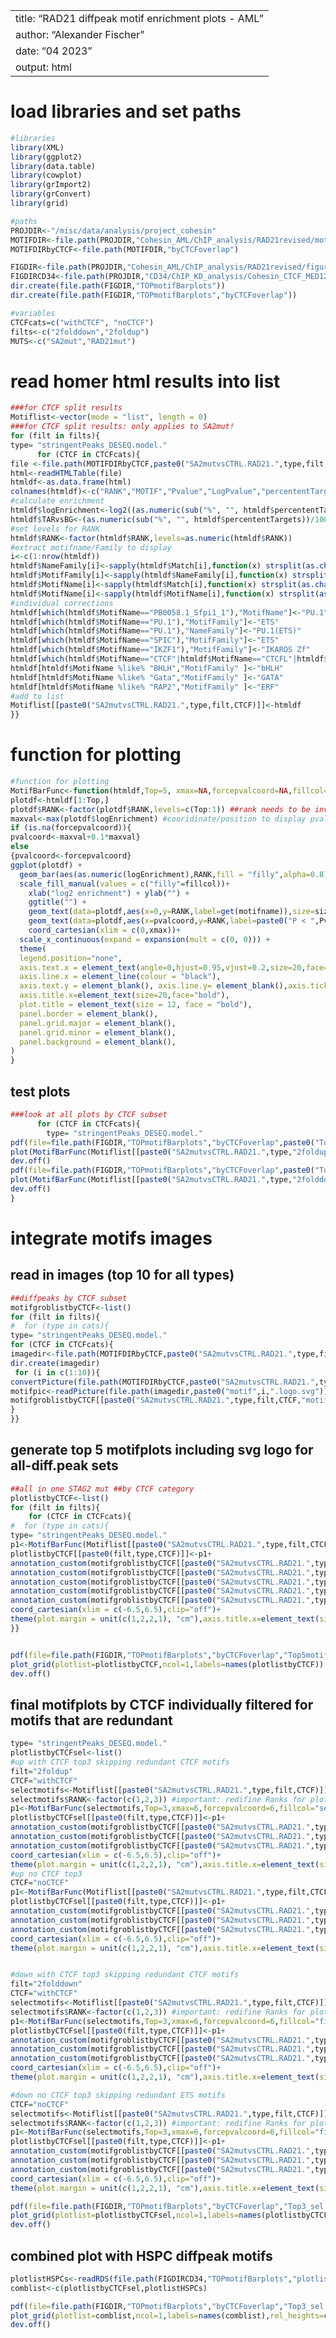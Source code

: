 --
title: "RAD21 diffpeak motif enrichment plots - AML"
author: "Alexander Fischer"
date: "04 2023"
output: html
---

# load libraries and set paths
```r
#libraries
library(XML)
library(ggplot2)
library(data.table)
library(cowplot)
library(grImport2)
library(grConvert)
library(grid)

#paths
PROJDIR<-"/misc/data/analysis/project_cohesin"
MOTIFDIR<-file.path(PROJDIR,"Cohesin_AML/ChIP_analysis/RAD21revised/motifs")
MOTIFDIRbyCTCF<-file.path(MOTIFDIR,"byCTCFoverlap")

FIGDIR<-file.path(PROJDIR,"Cohesin_AML/ChIP_analysis/RAD21revised/figures")
FIGDIRCD34<-file.path(PROJDIR,"CD34/ChIP_KD_analysis/Cohesin_CTCF_MED12/figures/RAD21revised")
dir.create(file.path(FIGDIR,"TOPmotifBarplots"))
dir.create(file.path(FIGDIR,"TOPmotifBarplots","byCTCFoverlap"))

#variables
CTCFcats=c("withCTCF", "noCTCF")
filts<-c("2folddown","2foldup")
MUTS<-c("SA2mut","RAD21mut")
```



# read homer html results into list
```r
###for CTCF split results
Motiflist<-vector(mode = "list", length = 0)
###for CTCF split results: only applies to SA2mut!
for (filt in filts){
type= "stringentPeaks_DESEQ.model."
      for (CTCF in CTCFcats){  
file <-file.path(MOTIFDIRbyCTCF,paste0("SA2mutvsCTRL.RAD21.",type,filt,".",CTCF,"/final/homerResults.html"))
html<-readHTMLTable(file)
htmldf<-as.data.frame(html)
colnames(htmldf)<-c("RANK","MOTIF","Pvalue","LogPvalue","percententTargets","percentBackground","STD","Match","motifFile")
#calculate enrichment
htmldf$logEnrichment<-log2((as.numeric(sub("%", "", htmldf$percententTargets))/100)/(as.numeric(sub("%", "", htmldf$percentBackground))/100))
htmldf$TARvsBG<-(as.numeric(sub("%", "", htmldf$percententTargets))/100)/(as.numeric(sub("%", "", htmldf$percentBackground))/100)
#set levels for RANK
htmldf$RANK<-factor(htmldf$RANK,levels=as.numeric(htmldf$RANK))
#extract motifname/Family to display
i<-c(1:nrow(htmldf))
htmldf$NameFamily[i]<-sapply(htmldf$Match[i],function(x) strsplit(as.character(x), "/")[[1]][1]) 
htmldf$MotifFamily[i]<-sapply(htmldf$NameFamily[i],function(x) strsplit(as.character(x), "[()]")[[1]][2]) 
htmldf$MotifName[i]<-sapply(htmldf$Match[i],function(x) strsplit(as.character(x), "[()]")[[1]][1]) 
htmldf$MotifName[i]<-sapply(htmldf$MotifName[i],function(x) strsplit(as.character(x), "/")[[1]][1]) 
#individual corrections
htmldf[which(htmldf$MotifName=="PB0058.1_Sfpi1_1"),"MotifName"]<-"PU.1"
htmldf[which(htmldf$MotifName=="PU.1"),"MotifFamily"]<-"ETS"
htmldf[which(htmldf$MotifName=="PU.1"),"NameFamily"]<-"PU.1(ETS)"
htmldf[which(htmldf$MotifName=="SPIC"),"MotifFamily"]<-"ETS"
htmldf[which(htmldf$MotifName=="IKZF1"),"MotifFamily"]<-"IKAROS Zf"
htmldf[which(htmldf$MotifName=="CTCF"|htmldf$MotifName=="CTCFL"|htmldf$MotifName=="BORIS"),"MotifFamily"]<-"CTCF"
htmldf[htmldf$MotifName %like% "BHLH","MotifFamily" ]<-"bHLH"
htmldf[htmldf$MotifName %like% "Gata","MotifFamily" ]<-"GATA"
htmldf[htmldf$MotifName %like% "RAP2","MotifFamily" ]<-"ERF"
#add to list
Motiflist[[paste0("SA2mutvsCTRL.RAD21.",type,filt,CTCF)]]<-htmldf
}}
```


# function for plotting 
```r
#function for plotting 
MotifBarFunc<-function(htmldf,Top=5, xmax=NA,forcepvalcoord=NA,fillcol="seagreen",motifname="MotifName",sizeName=12){
plotdf<-htmldf[1:Top,]
plotdf$RANK<-factor(plotdf$RANK,levels=c(Top:1)) ##rank needs to be inverted for this..!
maxval<-max(plotdf$logEnrichment) #cooridinate/position to display pvalue
if (is.na(forcepvalcoord)){
pvalcoord<-maxval+0.1*maxval}
else
{pvalcoord<-forcepvalcoord}
ggplot(plotdf) +
  geom_bar(aes(as.numeric(logEnrichment),RANK,fill = "filly",alpha=0.8), stat="identity") +
  scale_fill_manual(values = c("filly"=fillcol))+
    xlab("log2 enrichment") + ylab("") +
    ggtitle("") +
    geom_text(data=plotdf,aes(x=0,y=RANK,label=get(motifname)),size=sizeName,hjust=0,,fontface = "bold") +
    geom_text(data=plotdf,aes(x=pvalcoord,y=RANK,label=paste0("P < ",Pvalue)),size=sizeName*0.75,fontface = "italic") +
    coord_cartesian(xlim = c(0,xmax))+
  scale_x_continuous(expand = expansion(mult = c(0, 0))) + 
  theme(
  legend.position="none",
  axis.text.x = element_text(angle=0,hjust=0.95,vjust=0.2,size=20,face="bold"),
  axis.line.x = element_line(colour = "black"),
  axis.text.y = element_blank(), axis.line.y= element_blank(),axis.ticks.y= element_blank(),
  axis.title.x=element_text(size=20,face="bold"), 
  plot.title = element_text(size = 12, face = "bold"), 
  panel.border = element_blank(),
  panel.grid.major = element_blank(),
  panel.grid.minor = element_blank(),
  panel.background = element_blank(),
)
}
```

## test plots
```r
###look at all plots by CTCF subset
      for (CTCF in CTCFcats){
        type= "stringentPeaks_DESEQ.model."
pdf(file=file.path(FIGDIR,"TOPmotifBarplots","byCTCFoverlap",paste0("Top6.SA2mutvsCTRL.RAD21.",type,"2foldup.",CTCF,".pdf")))
plot(MotifBarFunc(Motiflist[[paste0("SA2mutvsCTRL.RAD21.",type,"2foldup.",CTCF)]],Top=6,xmax=6.5,forcepvalcoord=5.7,fillcol="seagreen",motifname="NameFamily"))
dev.off()
pdf(file=file.path(FIGDIR,"TOPmotifBarplots","byCTCFoverlap",paste0("Top6.SA2mutvsCTRL.RAD21.",type,"2folddown.",CTCF,".pdf")))
plot(MotifBarFunc(Motiflist[[paste0("SA2mutvsCTRL.RAD21.",type,"2folddown.",CTCF)]],Top=6,xmax=6.5,forcepvalcoord=5.7,fillcol="firebrick",motifname="NameFamily"))
dev.off()
}

```

# integrate motifs images
## read in images (top 10 for all types)
```r
##diffpeaks by CTCF subset
motifgroblistbyCTCF<-list()
for (filt in filts){
#  for (type in cats){
type= "stringentPeaks_DESEQ.model."
for (CTCF in CTCFcats){  
imagedir<-file.path(MOTIFDIRbyCTCF,paste0("SA2mutvsCTRL.RAD21.",type,filt,".",CTCF,"/motifimages"))
dir.create(imagedir)
 for (i in c(1:10)){
convertPicture(file.path(MOTIFDIRbyCTCF,paste0("SA2mutvsCTRL.RAD21.",type,filt,".",CTCF,"/final/homerResults"),paste0("motif",i,".logo.svg")),file.path(imagedir,paste0("motif",i,".logo.svg")))
motifpic<-readPicture(file.path(imagedir,paste0("motif",i,".logo.svg")))
motifgroblistbyCTCF[[paste0("SA2mutvsCTRL.RAD21.",type,filt,CTCF,"motif",i)]]<-gTree(children=gList(pictureGrob(motifpic)))
}
}}
```

## generate top 5 motifplots including svg logo for all-diff.peak sets
```r
##all in one STAG2 mut ##by CTCF category
plotlistbyCTCF<-list()
for (filt in filts){
    for (CTCF in CTCFcats){
#  for (type in cats){
type= "stringentPeaks_DESEQ.model."
p1<-MotifBarFunc(Motiflist[[paste0("SA2mutvsCTRL.RAD21.",type,filt,CTCF)]],Top=5,xmax=6,forcepvalcoord=5,fillcol="grey",motifname="MotifName",sizeName=6)
plotlistbyCTCF[[paste0(filt,type,CTCF)]]<-p1+ 
annotation_custom(motifgroblistbyCTCF[[paste0("SA2mutvsCTRL.RAD21.",type,filt,CTCF,"motif1")]],xmin = -6.5, xmax = 0.5, ymin = 4.5, ymax = 5.5)+
annotation_custom(motifgroblistbyCTCF[[paste0("SA2mutvsCTRL.RAD21.",type,filt,CTCF,"motif2")]],xmin = -6.5, xmax = 1.2, ymin = 3.5, ymax = 4.5)+
annotation_custom(motifgroblistbyCTCF[[paste0("SA2mutvsCTRL.RAD21.",type,filt,CTCF,"motif3")]],xmin = -6.5, xmax = 1.2, ymin = 2.5, ymax = 3.5)+
annotation_custom(motifgroblistbyCTCF[[paste0("SA2mutvsCTRL.RAD21.",type,filt,CTCF,"motif4")]],xmin = -6.5, xmax = 1.2, ymin = 1.5, ymax = 2.5)+
annotation_custom(motifgroblistbyCTCF[[paste0("SA2mutvsCTRL.RAD21.",type,filt,CTCF,"motif5")]],xmin = -6.5, xmax = 1.2, ymin = 0.5, ymax = 1.5)+
coord_cartesian(xlim = c(-6.5,6.5),clip="off")+
theme(plot.margin = unit(c(1,2,2,1), "cm"),axis.title.x=element_text(size=20,face="bold",hjust=0.8))
}}


pdf(file=file.path(FIGDIR,"TOPmotifBarplots","byCTCFoverlap","Top5motifs_SA2mut.stringentRAD21diffpeaks.by.CTCF.svgs.pdf"),height=16,width=7)
plot_grid(plotlist=plotlistbyCTCF,ncol=1,labels=names(plotlistbyCTCF))
dev.off()
```

## final motifplots by CTCF individually filtered for motifs that are redundant
```r
type= "stringentPeaks_DESEQ.model."
plotlistbyCTCFsel<-list()
#up with CTCF top3 skipping redundant CTCF motifs
filt="2foldup"
CTCF="withCTCF"
selectmotifs<-Motiflist[[paste0("SA2mutvsCTRL.RAD21.",type,filt,CTCF)]][c(1,2,5),]
selectmotifs$RANK<-factor(c(1,2,3)) #important: redifine Ranks for plotting levels!
p1<-MotifBarFunc(selectmotifs,Top=3,xmax=6,forcepvalcoord=6,fillcol="seagreen",motifname="NameFamily",sizeName=6)
plotlistbyCTCFsel[[paste0(filt,type,CTCF)]]<-p1+ 
annotation_custom(motifgroblistbyCTCF[[paste0("SA2mutvsCTRL.RAD21.",type,filt,CTCF,"motif1")]],xmin = -6.5, xmax = 0.5, ymin = 2.5, ymax = 3.5)+
annotation_custom(motifgroblistbyCTCF[[paste0("SA2mutvsCTRL.RAD21.",type,filt,CTCF,"motif2")]],xmin = -6.5, xmax = 1.2, ymin = 1.5, ymax = 2.5)+
annotation_custom(motifgroblistbyCTCF[[paste0("SA2mutvsCTRL.RAD21.",type,filt,CTCF,"motif5")]],xmin = -6.5, xmax = 1.2, ymin = 0.5, ymax = 1.5)+
coord_cartesian(xlim = c(-6.5,6.5),clip="off")+
theme(plot.margin = unit(c(1,2,2,1), "cm"),axis.title.x=element_text(size=20,face="bold",hjust=0.8))
#up no CTCF top3
CTCF="noCTCF"
p1<-MotifBarFunc(Motiflist[[paste0("SA2mutvsCTRL.RAD21.",type,filt,CTCF)]],Top=3,xmax=6,forcepvalcoord=6,fillcol="seagreen",motifname="NameFamily",sizeName=6)
plotlistbyCTCFsel[[paste0(filt,type,CTCF)]]<-p1+ 
annotation_custom(motifgroblistbyCTCF[[paste0("SA2mutvsCTRL.RAD21.",type,filt,CTCF,"motif1")]],xmin = -6.5, xmax = 0.5, ymin = 2.5, ymax = 3.5)+
annotation_custom(motifgroblistbyCTCF[[paste0("SA2mutvsCTRL.RAD21.",type,filt,CTCF,"motif2")]],xmin = -6.5, xmax = 1.2, ymin = 1.5, ymax = 2.5)+
annotation_custom(motifgroblistbyCTCF[[paste0("SA2mutvsCTRL.RAD21.",type,filt,CTCF,"motif3")]],xmin = -6.5, xmax = 1.2, ymin = 0.5, ymax = 1.5)+
coord_cartesian(xlim = c(-6.5,6.5),clip="off")+
theme(plot.margin = unit(c(1,2,2,1), "cm"),axis.title.x=element_text(size=20,face="bold",hjust=0.8))


#down with CTCF top3 skipping redundant CTCF motifs
filt="2folddown"
CTCF="withCTCF"
selectmotifs<-Motiflist[[paste0("SA2mutvsCTRL.RAD21.",type,filt,CTCF)]][c(1,2,5),]
selectmotifs$RANK<-factor(c(1,2,3)) #important: redifine Ranks for plotting levels!
p1<-MotifBarFunc(selectmotifs,Top=3,xmax=6,forcepvalcoord=6,fillcol="firebrick",motifname="NameFamily",sizeName=6)
plotlistbyCTCFsel[[paste0(filt,type,CTCF)]]<-p1+ 
annotation_custom(motifgroblistbyCTCF[[paste0("SA2mutvsCTRL.RAD21.",type,filt,CTCF,"motif1")]],xmin = -6.5, xmax = 0.5, ymin = 2.5, ymax = 3.5)+
annotation_custom(motifgroblistbyCTCF[[paste0("SA2mutvsCTRL.RAD21.",type,filt,CTCF,"motif2")]],xmin = -6.5, xmax = 1.2, ymin = 1.5, ymax = 2.5)+
annotation_custom(motifgroblistbyCTCF[[paste0("SA2mutvsCTRL.RAD21.",type,filt,CTCF,"motif5")]],xmin = -6.5, xmax = 1.2, ymin = 0.5, ymax = 1.5)+
coord_cartesian(xlim = c(-6.5,6.5),clip="off")+
theme(plot.margin = unit(c(1,2,2,1), "cm"),axis.title.x=element_text(size=20,face="bold",hjust=0.8))

#down no CTCF top3 skipping redundant ETS motifs
CTCF="noCTCF"
selectmotifs<-Motiflist[[paste0("SA2mutvsCTRL.RAD21.",type,filt,CTCF)]][c(1,2,4),]
selectmotifs$RANK<-factor(c(1,2,3)) #important: redifine Ranks for plotting levels!
p1<-MotifBarFunc(selectmotifs,Top=3,xmax=6,forcepvalcoord=6,fillcol="firebrick",motifname="NameFamily",sizeName=6)
plotlistbyCTCFsel[[paste0(filt,type,CTCF)]]<-p1+ 
annotation_custom(motifgroblistbyCTCF[[paste0("SA2mutvsCTRL.RAD21.",type,filt,CTCF,"motif1")]],xmin = -6.5, xmax = 0.5, ymin = 2.5, ymax = 3.5)+
annotation_custom(motifgroblistbyCTCF[[paste0("SA2mutvsCTRL.RAD21.",type,filt,CTCF,"motif2")]],xmin = -6.5, xmax = 1.2, ymin = 1.5, ymax = 2.5)+
annotation_custom(motifgroblistbyCTCF[[paste0("SA2mutvsCTRL.RAD21.",type,filt,CTCF,"motif4")]],xmin = -6.5, xmax = 1.2, ymin = 0.5, ymax = 1.5)+
coord_cartesian(xlim = c(-6.5,6.5),clip="off")+
theme(plot.margin = unit(c(1,2,2,1), "cm"),axis.title.x=element_text(size=20,face="bold",hjust=0.8))

pdf(file=file.path(FIGDIR,"TOPmotifBarplots","byCTCFoverlap","Top3_sel.motifs_SA2mut.stringentRAD21diffpeaks.by.CTCF.svgs.pdf"),height=14,width=8)
plot_grid(plotlist=plotlistbyCTCFsel,ncol=1,labels=names(plotlistbyCTCFsel))
dev.off()
```

## combined plot with HSPC diffpeak motifs
```r
plotlistHSPCs<-readRDS(file.path(FIGDIRCD34,"TOPmotifBarplots","plotlistsel.HSPC.RAD21diff.motifbarplts.rdata"))
comblist<-c(plotlistbyCTCFsel,plotlistHSPCs)

pdf(file=file.path(FIGDIR,"TOPmotifBarplots","byCTCFoverlap","Top3_sel.motifs_SA2mut.SA2KD.stringentRAD21diffpeaks.by.CTCF.svgs.pdf"),height=24,width=8)
plot_grid(plotlist=comblist,ncol=1,labels=names(comblist),rel_heights=c(8,8,8,8,5.5,12))
dev.off()
```


